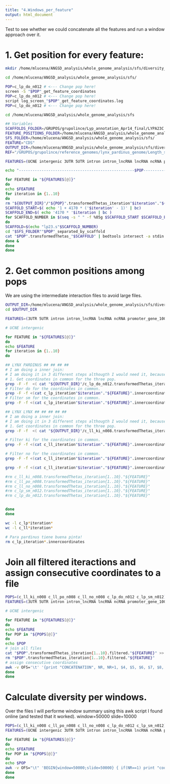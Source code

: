 ```yaml
---
title: "4.Windows_per_feature"
output: html_document
---
```


Test to see whether we could concatenate all the features and run a window approach over it.


# 1. Get position for every feature:

```bash

mkdir /home/mlucena/ANGSD_analysis/whole_genome_analysis/sfs/diversity_window_feature

cd /home/mlucena/ANGSD_analysis/whole_genome_analysis/sfs/

POP=c_lp_do_n012 # <--- Change pop here!
screen -S "$POP"_get_feature_coordinates
POP=c_lp_do_n012 # <--- Change pop here!
script log_screen_"$POP"_get_feature_coordinates.log
POP=c_lp_do_n012 # <--- Change pop here!

cd /home/mlucena/ANGSD_analysis/whole_genome_analysis/sfs

## Variables
SCAFFOLDS_FOLDER=/GRUPOS/grupolince/Lyp_annotation_Apr14_final/LYPA23C.CDS.GENE_promoters.GENE_introns.UTRs.ncRNA.lncRNA.lncRNA_introns.lncRNA_promoters.UCNE.intergenic.nr.gff3.PerScaffold/
FEATURE_POSITIONS_FOLDER=/home/mlucena/ANGSD_analysis/whole_genome_analysis/sfs/diversity_window_feature/
SFS_FOLDER=/home/mlucena/ANGSD_analysis/whole_genome_analysis/sfs/
FEATURE="CDS"
OUTPUT_DIR=/home/mlucena/ANGSD_analysis/whole_genome_analysis/sfs/diversity_window_feature
REF="/GRUPOS/grupolince/reference_genomes/lynx_pardinus_genome/Length_scaffolds_lp23_tab_separated"

FEATURES=(UCNE intergenic 3UTR 5UTR intron intron_lncRNA lncRNA ncRNA promoter_gene_1000 promoter_lncRNA_1000)

echo "---------------------------------------------------$POP---------------------------------------------------"

for FEATURE in "${FEATURES[@]}"
do
echo $FEATURE
for iteration in {1..10}
do
rm "${OUTPUT_DIR}"/"${POP}".transformedThetas_iteration"$iteration"."${FEATURE}"
SCAFFOLD_START=$( echo '1 + 4170 * ('$iteration' - 1)' | bc)
SCAFFOLD_END=$( echo '4170 * '$iteration | bc )
for SCAFFOLD_NUMBER in $(seq -s " " -f %05g $SCAFFOLD_START $SCAFFOLD_END) # esta manera de hacer seq te va a sacar siempre 5 cifras.
do
SCAFFOLD=$(echo "lp23.s"$SCAFFOLD_NUMBER)
cd "$SFS_FOLDER""$POP"_separated_by_scaffold
cat "$POP".transformedThetas_"$SCAFFOLD" | bedtools intersect -a stdin -b <( cat "$SCAFFOLDS_FOLDER"LYPA23C.CDS.GENE_promoters.GENE_introns.UTRs.ncRNA.lncRNA.lncRNA_introns.lncRNA_promoters.UCNE.intergenic.nr.gff3_"$SCAFFOLD" | grep $FEATURE) -sorted -g $REF >> "${OUTPUT_DIR}"/"${POP}".transformedThetas_iteration"$iteration"."${FEATURE}"
done &
done 
done

```

# 2. Get common positions among pops

We are using the intermediate interaction files to avoid large files.

```bash

OUTPUT_DIR=/home/mlucena/ANGSD_analysis/whole_genome_analysis/sfs/diversity_window_feature
cd $OUTPUT_DIR

FEATURES=(3UTR 5UTR intron intron_lncRNA lncRNA ncRNA promoter_gene_1000 promoter_lncRNA_1000)

# UCNE intergenic 

for FEATURE in "${FEATURES[@]}"
do
echo $FEATURE
for iteration in {1..10}
do

## LYNX PARDINUS ## ## ## ## 
# I am doing a inner join:
# I am doing it in 3 different steps althougth I would need it, because, when I get to ll I will need to do it like that, or it will be more complex.
# 1. Get coordinates in common for the three pop.
grep -F -f  <( cat "${OUTPUT_DIR}"/c_lp_do_n012.transformedThetas_iteration"$iteration"."${FEATURE}" | awk  -v OFS='\t' '{print $1, $2, $3}') <(cat "${OUTPUT_DIR}"/c_lp_sm_n012.transformedThetas_iteration"$iteration"."${FEATURE}" | awk  -v OFS='\t' '{print $1, $2, $3}') > c_lp_iteration"$iteration"."${FEATURE}".innercoordinates
# Filter do for the coordinates in common.
grep -F -f <(cat c_lp_iteration"$iteration"."${FEATURE}".innercoordinates) <(cat "${OUTPUT_DIR}"/c_lp_do_n012.transformedThetas_iteration"$iteration"."${FEATURE}") > "${OUTPUT_DIR}"/c_lp_do_n012.transformedThetas_iteration"$iteration".filtered."${FEATURE}"
# Filter sm for the coordinates in common.
grep -F -f <(cat c_lp_iteration"$iteration"."${FEATURE}".innercoordinates) <(cat "${OUTPUT_DIR}"/c_lp_sm_n012.transformedThetas_iteration"$iteration"."${FEATURE}") > "${OUTPUT_DIR}"/c_lp_sm_n012.transformedThetas_iteration"$iteration".filtered."${FEATURE}"

## LYNX LYNX ## ## ## ## ## 
# I am doing a inner join:
# I am doing it in 3 different steps althougth I would need it, because, when I get to ll I will need to do it like that, or it will be more complex.
# 1. Get coordinates in common for the three pop.
grep -F -f  <( cat "${OUTPUT_DIR}"/c_ll_ki_n008.transformedThetas_iteration"$iteration"."${FEATURE}" | awk  -v OFS='\t' '{print $1, $2, $3}') <(cat "${OUTPUT_DIR}"/c_ll_no_n008.transformedThetas_iteration"$iteration"."${FEATURE}" | awk  -v OFS='\t' '{print $1, $2, $3}') | grep -F -f  - <(cat "${OUTPUT_DIR}"/c_ll_po_n008.transformedThetas_iteration"$iteration"."${FEATURE}" | awk  -v OFS='\t' '{print $1, $2, $3}') > c_ll_iteration"$iteration"."${FEATURE}".innercoordinates

# Filter ki for the coordinates in common.
grep -F -f <(cat c_ll_iteration"$iteration"."${FEATURE}".innercoordinates) <(cat "${OUTPUT_DIR}"/c_ll_ki_n008.transformedThetas_iteration"$iteration"."${FEATURE}") > "${OUTPUT_DIR}"/c_ll_ki_n008.transformedThetas_iteration"$iteration".filtered."${FEATURE}"

# Filter no for the coordinates in common.
grep -F -f <(cat c_ll_iteration"$iteration"."${FEATURE}".innercoordinates) <(cat "${OUTPUT_DIR}"/c_ll_no_n008.transformedThetas_iteration"$iteration"."${FEATURE}") > "${OUTPUT_DIR}"/c_ll_no_n008.transformedThetas_iteration"$iteration".filtered."${FEATURE}"

grep -F -f <(cat c_ll_iteration"$iteration"."${FEATURE}".innercoordinates) <(cat "${OUTPUT_DIR}"/c_ll_po_n008.transformedThetas_iteration"$iteration"."${FEATURE}") > "${OUTPUT_DIR}"/c_ll_po_n008.transformedThetas_iteration"$iteration".filtered."${FEATURE}"

#rm c_ll_ki_n008.transformedThetas_iteration{1..10}."${FEATURE}"
#rm c_ll_po_n008.transformedThetas_iteration{1..10}."${FEATURE}"
#rm c_ll_no_n008.transformedThetas_iteration{1..10}."${FEATURE}"
#rm c_lp_sm_n012.transformedThetas_iteration{1..10}."${FEATURE}"
#rm c_lp_do_n012.transformedThetas_iteration{1..10}."${FEATURE}"


done
done

wc -l c_lp*iteration*
wc -l c_ll*iteration*

# Para pardinus tiene buena pinta!
rm c_lp_iteration*.innercoordinates

```

# Join all filtered iteractions and assign consecutive coordinates to a file

```bash
POPS=(c_ll_ki_n008 c_ll_po_n008 c_ll_no_n008 c_lp_do_n012 c_lp_sm_n012)
FEATURES=(3UTR 5UTR intron intron_lncRNA lncRNA ncRNA promoter_gene_1000 promoter_lncRNA_1000)

# UCNE intergenic 

for FEATURE in "${FEATURES[@]}"
do
echo $FEATURE
for POP in "${POPS[@]}"
do
echo $POP
# join all files
cat "$POP".transformedThetas_iteration{1..10}.filtered."${FEATURE}" >> "$POP".transformedThetas.filtered."${FEATURE}"
rm "$POP".transformedThetas_iteration{1..10}.filtered."${FEATURE}"
# assign consecutive coordinates
awk -v OFS='\t' '{print "CONCATENATION", NR, NR+1, $4, $5, $6, $7, $8, $9}' "$POP".transformedThetas.filtered."${FEATURE}" > "$POP".transformedThetas.filtered.CONCATENATION."${FEATURE}" 
done
done
```


# Calculate diversity per windows.

Over the files I will performe window summary using this awk script I found online (and tested that it worked). 
window=50000
slide=10000

```bash

POPS=(c_ll_ki_n008 c_ll_po_n008 c_ll_no_n008 c_lp_do_n012 c_lp_sm_n012)
FEATURES=(UCNE intergenic 3UTR 5UTR intron intron_lncRNA lncRNA ncRNA promoter_gene_1000 promoter_lncRNA_1000)

for FEATURE in "${FEATURES[@]}"
do
echo $FEATURE
for POP in "${POPS[@]}"
do 
echo $POP
awk -v OFS="\t" 'BEGIN{window=50000;slide=50000} { if(NR==1) print "coord_end","ave_watterson","ave_pairwise"} {mod=NR%window; if(NR<=window){count++}else{sum-=array[mod];sum2-=array2[mod]}sum+=$4;sum2+=$5;array[mod]=$4;array2[mod]=$5;} (NR%slide)==0{print NR,sum/count,sum2/count}' <(cat c_ll_ki_n008.transformedThetas.filtered.CONCATENATION.CDS)
done
done


```



